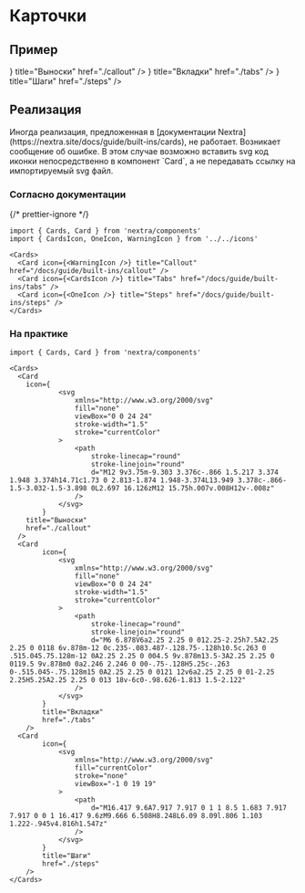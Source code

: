 
# Карточки

## Пример

<Cards>
  <Card
    icon={
			<svg
				xmlns="http://www.w3.org/2000/svg"
				fill="none"
				viewBox="0 0 24 24"
				stroke-width="1.5"
				stroke="currentColor"
			>
				<path
					stroke-linecap="round"
					stroke-linejoin="round"
					d="M12 9v3.75m-9.303 3.376c-.866 1.5.217 3.374 1.948 3.374h14.71c1.73 0 2.813-1.874 1.948-3.374L13.949 3.378c-.866-1.5-3.032-1.5-3.898 0L2.697 16.126zM12 15.75h.007v.008H12v-.008z"
				/>
			</svg>
		}
    title="Выноски"
    href="./callout"
  />
  <Card 
		icon={
			<svg
				xmlns="http://www.w3.org/2000/svg"
				fill="none"
				viewBox="0 0 24 24"
				stroke-width="1.5"
				stroke="currentColor"
			>
				<path
					stroke-linecap="round"
					stroke-linejoin="round"
					d="M6 6.878V6a2.25 2.25 0 012.25-2.25h7.5A2.25 2.25 0 0118 6v.878m-12 0c.235-.083.487-.128.75-.128h10.5c.263 0 .515.045.75.128m-12 0A2.25 2.25 0 004.5 9v.878m13.5-3A2.25 2.25 0 0119.5 9v.878m0 0a2.246 2.246 0 00-.75-.128H5.25c-.263 0-.515.045-.75.128m15 0A2.25 2.25 0 0121 12v6a2.25 2.25 0 01-2.25 2.25H5.25A2.25 2.25 0 013 18v-6c0-.98.626-1.813 1.5-2.122"
				/>
			</svg>
		} 
		title="Вкладки" 
		href="./tabs" 
	/>
  <Card 
		icon={
			<svg
				xmlns="http://www.w3.org/2000/svg"
				fill="currentColor"
				stroke="none"
				viewBox="-1 0 19 19"
			>
				<path
					d="M16.417 9.6A7.917 7.917 0 1 1 8.5 1.683 7.917 7.917 0 0 1 16.417 9.6zM9.666 6.508H8.248L6.09 8.09l.806 1.103 1.222-.945v4.816h1.547z"
				/>
			</svg>
		}
		title="Шаги"
		href="./steps"
	/>
</Cards>

## Реализация

 
<Callout type="warning" emoji="⚠️">
  Иногда реализация, предложенная в [документации Nextra](https://nextra.site/docs/guide/built-ins/cards), не работает. Возникает сообщение об ошибке. В этом случае возможно вставить svg код иконки непосредственно в компонент `Card`, а не передавать ссылку на импортируемый svg файл.
</Callout>

### Согласно документации

{/* prettier-ignore */}
```mdx filename="Markdown"
import { Cards, Card } from 'nextra/components'
import { CardsIcon, OneIcon, WarningIcon } from '../../icons'

<Cards>
  <Card icon={<WarningIcon />} title="Callout" href="/docs/guide/built-ins/callout" />
  <Card icon={<CardsIcon />} title="Tabs" href="/docs/guide/built-ins/tabs" />
  <Card icon={<OneIcon />} title="Steps" href="/docs/guide/built-ins/steps" />
</Cards>
```

### На практике

```mdx filename="Markdown"
import { Cards, Card } from 'nextra/components'

<Cards>
  <Card
    icon={
			<svg
				xmlns="http://www.w3.org/2000/svg"
				fill="none"
				viewBox="0 0 24 24"
				stroke-width="1.5"
				stroke="currentColor"
			>
				<path
					stroke-linecap="round"
					stroke-linejoin="round"
					d="M12 9v3.75m-9.303 3.376c-.866 1.5.217 3.374 1.948 3.374h14.71c1.73 0 2.813-1.874 1.948-3.374L13.949 3.378c-.866-1.5-3.032-1.5-3.898 0L2.697 16.126zM12 15.75h.007v.008H12v-.008z"
				/>
			</svg>
		}
    title="Выноски"
    href="./callout"
  />
  <Card 
		icon={
			<svg
				xmlns="http://www.w3.org/2000/svg"
				fill="none"
				viewBox="0 0 24 24"
				stroke-width="1.5"
				stroke="currentColor"
			>
				<path
					stroke-linecap="round"
					stroke-linejoin="round"
					d="M6 6.878V6a2.25 2.25 0 012.25-2.25h7.5A2.25 2.25 0 0118 6v.878m-12 0c.235-.083.487-.128.75-.128h10.5c.263 0 .515.045.75.128m-12 0A2.25 2.25 0 004.5 9v.878m13.5-3A2.25 2.25 0 0119.5 9v.878m0 0a2.246 2.246 0 00-.75-.128H5.25c-.263 0-.515.045-.75.128m15 0A2.25 2.25 0 0121 12v6a2.25 2.25 0 01-2.25 2.25H5.25A2.25 2.25 0 013 18v-6c0-.98.626-1.813 1.5-2.122"
				/>
			</svg>
		} 
		title="Вкладки" 
		href="./tabs" 
	/>
  <Card 
		icon={
			<svg
				xmlns="http://www.w3.org/2000/svg"
				fill="currentColor"
				stroke="none"
				viewBox="-1 0 19 19"
			>
				<path
					d="M16.417 9.6A7.917 7.917 0 1 1 8.5 1.683 7.917 7.917 0 0 1 16.417 9.6zM9.666 6.508H8.248L6.09 8.09l.806 1.103 1.222-.945v4.816h1.547z"
				/>
			</svg>
		}
		title="Шаги"
		href="./steps"
	/>
</Cards>
```